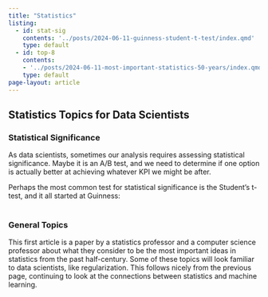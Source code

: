 ```yaml
---
title: "Statistics"
listing:
  - id: stat-sig
    contents: '../posts/2024-06-11-guinness-student-t-test/index.qmd'
    type: default
  - id: top-8
    contents:
    - '../posts/2024-06-11-most-important-statistics-50-years/index.qmd'
    type: default
page-layout: article
---
```


## Statistics Topics for Data Scientists

### Statistical Significance

As data scientists, sometimes our analysis requires assessing statistical
significance. Maybe it is an A/B test, and we need to determine if one option
is actually better at achieving whatever KPI we might be after.

Perhaps the most common test for statistical significance is the Student's
t-test, and it all started at Guinness:
<br>
<br>

:::{#stat-sig}
:::

### General Topics

This first article is a paper by a statistics professor and a computer science
professor about what they consider to be the most important ideas in statistics
from the past half-century. Some of these topics will look familiar to data
scientists, like regularization. This follows nicely from the previous page,
continuing to look at the connections between statistics and machine learning.
<br>
<br>

:::{#top-8}
:::

